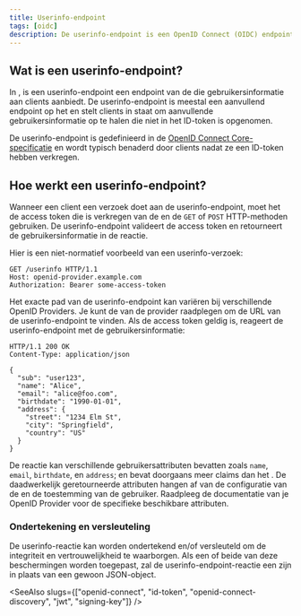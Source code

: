 ```yaml
---
title: Userinfo-endpoint
tags: [oidc]
description: De userinfo-endpoint is een OpenID Connect (OIDC) endpoint die gebruikersinformatie aan clients verstrekt. Het is een aanvullend endpoint op het ID-token en stelt clients in staat om aanvullende gebruikersinformatie op te halen.
---
```


## Wat is een userinfo-endpoint?

In <Ref slug="openid-connect" />, is een userinfo-endpoint een endpoint van de <Ref slug="openid-connect" headingId="openid-provider-op" /> die gebruikersinformatie aan <Ref slug="client">clients</Ref> aanbiedt. De userinfo-endpoint is meestal een aanvullend endpoint op het <Ref slug="id-token" /> en stelt clients in staat om aanvullende gebruikersinformatie op te halen die niet in het ID-token is opgenomen.

De userinfo-endpoint is gedefinieerd in de [OpenID Connect Core-specificatie](https://openid.net/specs/openid-connect-core-1_0.html#UserInfo) en wordt typisch benaderd door clients nadat ze een ID-token hebben verkregen.

## Hoe werkt een userinfo-endpoint?

Wanneer een client een verzoek doet aan de userinfo-endpoint, moet het de access token die is verkregen van de <Ref slug="token-request" /> en de `GET` of `POST` HTTP-methoden gebruiken. De userinfo-endpoint valideert de access token en retourneert de gebruikersinformatie in de reactie.

Hier is een niet-normatief voorbeeld van een userinfo-verzoek:

```http
GET /userinfo HTTP/1.1
Host: openid-provider.example.com
Authorization: Bearer some-access-token
```

Het exacte pad van de userinfo-endpoint kan variëren bij verschillende OpenID Providers. Je kunt de <Ref slug="openid-connect-discovery" /> van de provider raadplegen om de URL van de userinfo-endpoint te vinden. Als de access token geldig is, reageert de userinfo-endpoint met de gebruikersinformatie:

```http
HTTP/1.1 200 OK
Content-Type: application/json

{
  "sub": "user123",
  "name": "Alice",
  "email": "alice@foo.com",
  "birthdate": "1990-01-01",
  "address": {
    "street": "1234 Elm St",
    "city": "Springfield",
    "country": "US"
  }
}
```

De reactie kan verschillende gebruikersattributen bevatten zoals `name`, `email`, `birthdate`, en `address`; en bevat doorgaans meer <Ref slug="claim">claims</Ref> dan het <Ref slug="id-token" />. De daadwerkelijk geretourneerde attributen hangen af van de configuratie van de <Ref slug="openid-connect" headingId="openid-provider-op" /> en de toestemming van de gebruiker. Raadpleeg de documentatie van je OpenID Provider voor de specifieke beschikbare attributen.

### Ondertekening en versleuteling

De userinfo-reactie kan worden ondertekend en/of versleuteld om de integriteit en vertrouwelijkheid te waarborgen. Als een of beide van deze beschermingen worden toegepast, zal de userinfo-endpoint-reactie een <Ref slug="jwt" /> zijn in plaats van een gewoon JSON-object.

<SeeAlso slugs={["openid-connect", "id-token", "openid-connect-discovery", "jwt", "signing-key"]} />
